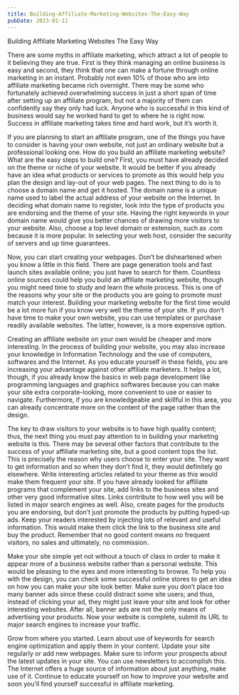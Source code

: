 ```yaml
---
title: Building-Affiliate-Marketing-Websites-The-Easy-Way
pubDate: 2023-01-11
---
```


Building Affiliate Marketing Websites The Easy Way 


There are some myths in affiliate marketing, which attract a lot of people to it believing they are true. First is they think managing an online business is easy and second, they think that one can make a fortune through online marketing in an instant. Probably not even 10% of those who are into affiliate marketing became rich overnight. There may be some who fortunately achieved overwhelming success in just a short span of time after setting up an affiliate program, but not a majority of them can confidently say they only had luck. Anyone who is successful in this kind of business would say he worked hard to get to where he is right now. Success in affiliate marketing takes time and hard work, but it’s worth it.

If you are planning to start an affiliate program, one of the things you have to consider is having your own website, not just an ordinary website but a professional looking one. How do you build an affiliate marketing website? What are the easy steps to build one? First, you must have already decided on the theme or niche of your website. It would be better if you already have an idea what products or services to promote as this would help you plan the design and lay-out of your web pages. The next thing to do is to choose a domain name and get it hosted. The domain name is a unique name used to label the actual address of your website on the Internet.  In deciding what domain name to register, look into the type of products you are endorsing and the theme of your site. Having the right keywords in your domain name would give you better chances of drawing more visitors to your website. Also, choose a top level domain or extension, such as .com because it is more popular. In selecting your web host, consider the security of servers and up time guarantees.

Now, you can start creating your webpages. Don’t be disheartened when you know a little in this field. There are page generation tools and fast launch sites available online; you just have to search for them. Countless online sources could help you build an affiliate marketing website, though you might need time to study and learn the whole process. This is one of the reasons why your site or the products you are going to promote must match your interest. Building your marketing website for the first time would be a lot more fun if you know very well the theme of your site. If you don’t have time to make your own website, you can use templates or purchase readily available websites. The latter, however, is a more expensive option.
	
Creating an affiliate website on your own would be cheaper and more interesting. In the process of building your website, you may also increase your knowledge in Information Technology and the use of computers, softwares and the Internet. As you educate yourself in these fields, you are increasing your advantage against other affiliate marketers. It helps a lot, though, if you already know the basics in web page development like programming languages and graphics softwares because you can make your site extra corporate-looking, more convenient to use or easier to navigate. Furthermore, if you are knowledgeable and skillful in this area, you can already concentrate more on the content of the page rather than the design. 

The key to draw visitors to your website is to have high quality content; thus, the next thing you must pay attention to in building your marketing website is this. There may be several other factors that contribute to the success of your affiliate marketing site, but a good content tops the list. This is precisely the reason why users choose to enter your site. They want to get information and so when they don’t find it, they would definitely go elsewhere. Write interesting articles related to your theme as this would make them frequent your site. If you have already looked for affiliate programs that complement your site, add links to the business sites and other very good informative sites. Links contribute to how well you will be listed in major search engines as well. Also, create pages for the products you are endorsing, but don’t just promote the products by putting hyped-up ads. Keep your readers interested by injecting lots of relevant and useful information. This would make them click the link to the business site and buy the product. Remember that no good content means no frequent visitors, no sales and ultimately, no commission. 

Make your site simple yet not without a touch of class in order to make it appear more of a business website rather than a personal website. This would be pleasing to the eyes and more interesting to browse. To help you with the design, you can check some successful online stores to get an idea on how you can make your site look better. Make sure you don’t place too many banner ads since these could distract some site users; and thus, instead of clicking your ad, they might just leave your site and look for other interesting websites. After all, banner ads are not the only means of advertising your products. Now your website is complete, submit its URL to major search engines to increase your traffic. 

Grow from where you started. Learn about use of keywords for search engine optimization and apply them in your content. Update your site regularly or add new webpages. Make sure to inform your prospects about the latest updates in your site. You can use newsletters to accomplish this. The Internet offers a huge source of information about just anything, make use of it. Continue to educate yourself on how to improve your website and soon you’ll find yourself successful in affiliate marketing.